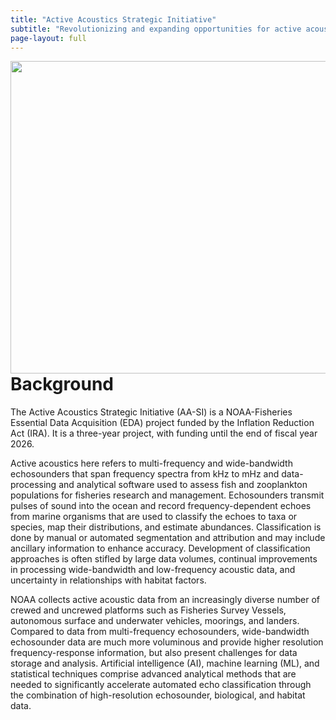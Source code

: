 ```yaml
---
title: "Active Acoustics Strategic Initiative"
subtitle: "Revolutionizing and expanding opportunities for active acoustic data in ecosystem-based fisheries science and management through a NOAA-wide program that advances analytical methods for multi-disciplinary data collected from innovative platforms"
page-layout: full
---
```


<img src="images/AA-SI_data-schematic_20250127.png" width="600" height="500" align="right" />

# Background
The Active Acoustics Strategic Initiative (AA-SI) is a NOAA-Fisheries Essential Data Acquisition (EDA) project funded by the Inflation Reduction Act (IRA). It is a three-year project, with funding until the end of fiscal year 2026.

Active acoustics here refers to multi-frequency and wide-bandwidth echosounders that span frequency spectra from kHz to mHz and data-processing and analytical software used to assess fish and zooplankton populations for fisheries research and management. Echosounders transmit pulses of sound into the ocean and record frequency-dependent echoes from marine organisms that are used to classify the echoes to taxa or species, map their distributions, and estimate abundances. Classification is done by manual or automated segmentation and attribution and may include ancillary information to enhance accuracy. Development of classification approaches is often stifled by large data volumes, continual improvements in processing wide-bandwidth and low-frequency acoustic data, and uncertainty in relationships with habitat factors.

NOAA collects active acoustic data from an increasingly diverse number of crewed and uncrewed platforms such as Fisheries Survey Vessels, autonomous surface and underwater vehicles, moorings, and landers. Compared to data from multi-frequency echosounders, wide-bandwidth echosounder data are much more voluminous and provide higher resolution frequency-response information, but also present challenges for data storage and analysis. Artificial intelligence (AI), machine learning (ML), and statistical techniques comprise advanced analytical methods that are needed to significantly accelerate automated echo classification through the combination of high-resolution echosounder, biological, and habitat data.


